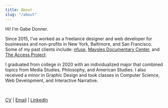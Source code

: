 ```yaml
---
title: About
slug: "/about"
---
```


<!--I was born and raised in Baltimore, MD. New York is where I live currently, but Baltimore will always be home.

When I'm not designing or developing, I enjoy reading (especially philosophy), writing, drawing, and watching movies.

My American Media studies concentration sythesized classes in American Studies, Media Studies, Philosophy, and Design. During undergrad, I was particularly interested in semiotics (the study of meaning-making) and propaganda studies. I also took classes in Computer Science, Web Development.-->

Hi! I'm Gabe Donner.

Since 2015, I've worked as a freelance designer and web developer for businesses and non-profits in New York, Baltimore, and San Francisco.
Some of my past clients include: [nfuse](https://nfusemagnesium.com), [Maysles Documentary Center](https://www.maysles.org), and [The Access Project](https://accessprojectca.org).

I graduated from college in 2020 with an individualized major that combined topics from Media Studies, Philosophy, and American Studies.
I also received a minor in Graphic Design and took classes in Computer Science, Web Development, and Interactive Narrative.





<br />

[CV](https://drive.google.com/file/d/1_e7RnFWboJDe52S_ipONo8rd4ohdZ6vy/view?usp=sharing)
|  [Email](mailto:contact@gabedonner.com)
|  [LinkedIn](mailto:contact@gabedonner.com)